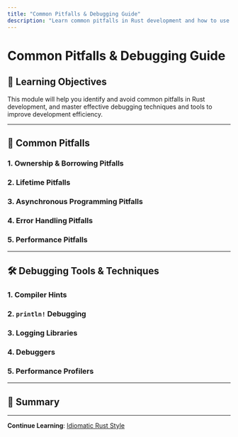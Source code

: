 ```yaml
---
title: "Common Pitfalls & Debugging Guide"
description: "Learn common pitfalls in Rust development and how to use debugging tools and compiler hints to solve problems"
---
```


# Common Pitfalls & Debugging Guide

## 📖 Learning Objectives

This module will help you identify and avoid common pitfalls in Rust development, and master effective debugging techniques and tools to improve development efficiency.

---

## 🎯 Common Pitfalls

### 1. Ownership & Borrowing Pitfalls

### 2. Lifetime Pitfalls

### 3. Asynchronous Programming Pitfalls

### 4. Error Handling Pitfalls

### 5. Performance Pitfalls

---

## 🛠️ Debugging Tools & Techniques

### 1. Compiler Hints

### 2. `println!` Debugging

### 3. Logging Libraries

### 4. Debuggers

### 5. Performance Profilers

---

## 📝 Summary

---

**Continue Learning**: [Idiomatic Rust Style](./module-11-idiomatic-rust-style.mdx)